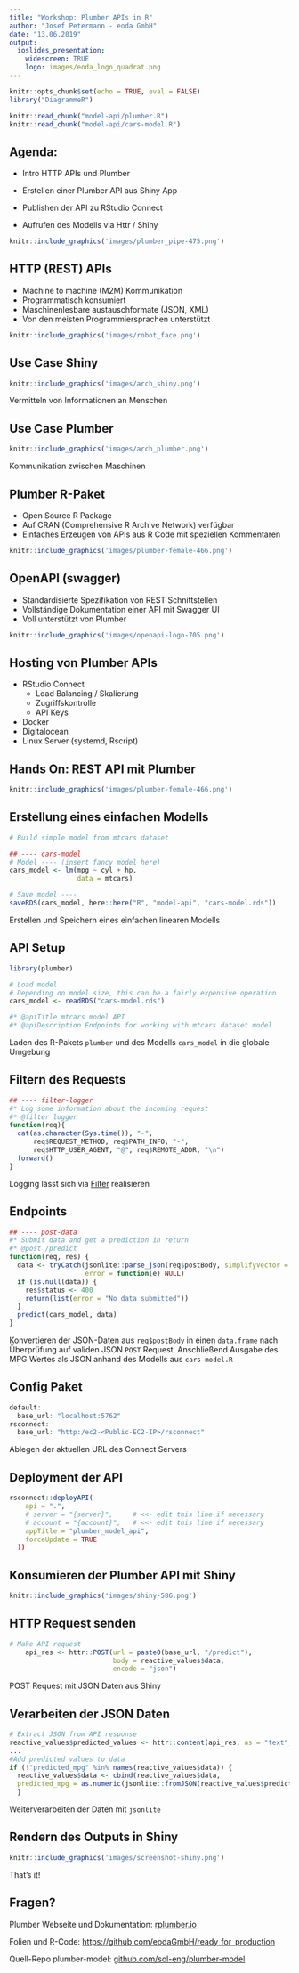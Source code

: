 ```yaml
---
title: "Workshop: Plumber APIs in R"
author: "Josef Petermann - eoda GmbH"
date: "13.06.2019"
output:
  ioslides_presentation:
    widescreen: TRUE
    logo: images/eoda_logo_quadrat.png
---
```


```r
knitr::opts_chunk$set(echo = TRUE, eval = FALSE)
library("DiagrammeR")

knitr::read_chunk("model-api/plumber.R")
knitr::read_chunk("model-api/cars-model.R")
```

## Agenda:

- Intro HTTP APIs und Plumber

- Erstellen einer Plumber API aus Shiny App
- Publishen der API zu RStudio Connect
- Aufrufen des Modells via Httr / Shiny


```r
knitr::include_graphics('images/plumber_pipe-475.png')
```

## HTTP (REST) APIs

- Machine to machine (M2M) Kommunikation
- Programmatisch konsumiert
- Maschinenlesbare austauschformate (JSON, XML)
- Von den meisten Programmiersprachen unterstützt

```r
knitr::include_graphics('images/robot_face.png')
```

## Use Case Shiny
```r
knitr::include_graphics('images/arch_shiny.png')
```

Vermitteln von Informationen an Menschen

## Use Case Plumber

```r
knitr::include_graphics('images/arch_plumber.png')
```

Kommunikation zwischen Maschinen

## Plumber R-Paket

- Open Source R Package
- Auf CRAN (Comprehensive R Archive Network) verfügbar
- Einfaches Erzeugen von APIs aus R Code mit speziellen Kommentaren

```r
knitr::include_graphics('images/plumber-female-466.png')
```

## OpenAPI (swagger)

- Standardisierte Spezifikation von REST Schnittstellen
- Vollständige Dokumentation einer API mit Swagger UI 
- Voll unterstützt von Plumber

```r
knitr::include_graphics('images/openapi-logo-705.png')
```


## Hosting von Plumber APIs

- RStudio Connect
  + Load Balancing / Skalierung
  + Zugriffskontrolle
  + API Keys
- Docker
- Digitalocean
- Linux Server (systemd, Rscript)

## Hands On: REST API mit Plumber

```r
knitr::include_graphics('images/plumber-female-466.png')
```


## Erstellung eines einfachen Modells

```r
# Build simple model from mtcars dataset

## ---- cars-model
# Model ---- (insert fancy model here)
cars_model <- lm(mpg ~ cyl + hp,
                 data = mtcars)

# Save model ----
saveRDS(cars_model, here::here("R", "model-api", "cars-model.rds"))
```

Erstellen und Speichern eines einfachen linearen Modells

## API Setup

```r
library(plumber)

# Load model
# Depending on model size, this can be a fairly expensive operation
cars_model <- readRDS("cars-model.rds")

#* @apiTitle mtcars model API
#* @apiDescription Endpoints for working with mtcars dataset model
```

Laden des R-Pakets `plumber` und des Modells `cars_model` in die globale Umgebung

## Filtern des Requests

```r

## ---- filter-logger
#* Log some information about the incoming request
#* @filter logger
function(req){
  cat(as.character(Sys.time()), "-",
      req$REQUEST_METHOD, req$PATH_INFO, "-",
      req$HTTP_USER_AGENT, "@", req$REMOTE_ADDR, "\n")
  forward()
}
```


Logging lässt sich via [Filter](https://www.rplumber.io/docs/routing-and-input.html#filters) realisieren

## Endpoints

```r
## ---- post-data
#* Submit data and get a prediction in return
#* @post /predict
function(req, res) {
  data <- tryCatch(jsonlite::parse_json(req$postBody, simplifyVector = TRUE),
                   error = function(e) NULL)
  if (is.null(data)) {
    res$status <- 400
    return(list(error = "No data submitted"))
  }
  predict(cars_model, data)
}
```

Konvertieren der JSON-Daten aus `req$postBody` in einen `data.frame` nach Überprüfung auf validen JSON `POST` Request. 
Anschließend Ausgabe des MPG Wertes als JSON anhand des Modells aus `cars-model.R`

## Config Paket

```r
default:
  base_url: "localhost:5762"
rsconnect:
  base_url: "http:/ec2-<Public-EC2-IP>/rsconnect"
```

Ablegen der aktuellen URL des Connect Servers

## Deployment der  API

```r
rsconnect::deployAPI(
    api = ".",
    # server = "{server}",     # <<- edit this line if necessary
    # account = "{account}",   # <<- edit this line if necessary
    appTitle = "plumber_model_api",
    forceUpdate = TRUE
  ))
```


## Konsumieren der Plumber API mit Shiny

```r
knitr::include_graphics('images/shiny-586.png')
```

## HTTP Request senden

```r
# Make API request
    api_res <- httr::POST(url = paste0(base_url, "/predict"),
                          body = reactive_values$data,
                          encode = "json")
```

POST Request mit JSON Daten aus Shiny

## Verarbeiten der JSON Daten

```r
# Extract JSON from API response
reactive_values$predicted_values <- httr::content(api_res, as = "text", encoding = "UTF-8")
...
#Add predicted values to data
if (!"predicted_mpg" %in% names(reactive_values$data)) {
  reactive_values$data <- cbind(reactive_values$data, 
  predicted_mpg = as.numeric(jsonlite::fromJSON(reactive_values$predicted_values)))
  }
```

Weiterverarbeiten der Daten mit `jsonlite`

## Rendern des Outputs in Shiny

```r
knitr::include_graphics('images/screenshot-shiny.png')
```

That's it!

## Fragen?

Plumber Webseite und Dokumentation: [rplumber.io](https://rplumber.io)

Folien und R-Code: [https://github.com/eodaGmbH/ready_for_production](https://github.com/eodaGmbH/ready_for_production/tree/master/Plumber_APIs_in_R)

Quell-Repo plumber-model: [github.com/sol-eng/plumber-model](https://github.com/sol-eng/plumber-model)


